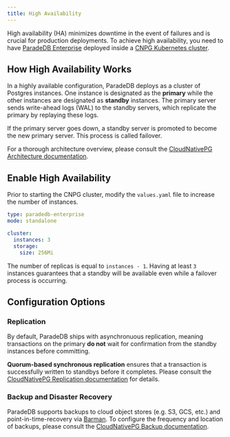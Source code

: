 ```yaml
---
title: High Availability
---
```


High availability (HA) minimizes downtime in the event of failures and is crucial for production deployments. To achieve high availability, you need to have
[ParadeDB Enterprise](/deploy/enterprise) deployed inside a [CNPG Kubernetes cluster](/deploy/self-hosted/kubernetes).

## How High Availability Works

In a highly available configuration, ParadeDB deploys as a cluster of Postgres instances. One instance is designated as the **primary** while the other instances are designated as
**standby** instances. The primary server sends write-ahead logs (WAL) to the standby servers, which replicate the primary by replaying these logs.

If the primary server goes down, a standby server is promoted to become the new primary server. This process is called failover.

For a thorough architecture overview, please consult the [CloudNativePG Architecture documentation](https://cloudnative-pg.io/documentation/1.18/architecture/).

## Enable High Availability

Prior to starting the CNPG cluster, modify the `values.yaml` file to increase the number of instances.

```yaml ParadeDB Enterprise
type: paradedb-enterprise
mode: standalone

cluster:
  instances: 3
  storage:
    size: 256Mi
```

The number of replicas is equal to `instances - 1`. Having at least `3` instances guarantees that a standby will be available even while a failover process is occurring.

## Configuration Options

### Replication

By default, ParadeDB ships with asynchronuous replication, meaning transactions on the primary **do not** wait for confirmation from
the standby instances before committing.

**Quorum-based synchronous replication** ensures that a transaction is successfully written to standbys before it completes.
Please consult the [CloudNativePG Replication documentation](https://cloudnative-pg.io/documentation/1.18/replication/#synchronous-replication) for details.

### Backup and Disaster Recovery

ParadeDB supports backups to cloud object stores (e.g. S3, GCS, etc.) and point-in-time-recovery
via [Barman](https://pgbarman.org/). To configure the frequency and location of backups, please consult the [CloudNativePG Backup documentation](https://cloudnative-pg.io/documentation/1.18/backup_recovery/).
